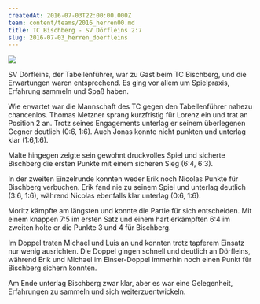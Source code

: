 ```yaml
---
createdAt: 2016-07-03T22:00:00.000Z
team: content/teams/2016_herren00.md
title: TC Bischberg - SV Dörfleins 2:7
slug: 2016-07-03_herren_doerfleins
---
```

![](/public/uploads/2016/2016-07-03_herren_doerfleins.jpg)

SV Dörfleins, der Tabellenführer, war zu Gast beim TC Bischberg, und die Erwartungen waren entsprechend.
Es ging vor allem um Spielpraxis, Erfahrung sammeln und Spaß haben.

Wie erwartet war die Mannschaft des TC gegen den Tabellenführer nahezu chancenlos.
Thomas Metzner sprang kurzfristig für Lorenz ein und trat an Position 2 an.
Trotz seines Engagements unterlag er seinem überlegenen Gegner deutlich (0:6, 1:6).
Auch Jonas konnte nicht punkten und unterlag klar (1:6,1:6).

Malte hingegen zeigte sein gewohnt druckvolles Spiel und sicherte Bischberg die ersten Punkte mit einem sicheren Sieg (6:4, 6:3).

In der zweiten Einzelrunde konnten weder Erik noch Nicolas Punkte für Bischberg verbuchen.
Erik fand nie zu seinem Spiel und unterlag deutlich (3:6, 1:6), während Nicolas ebenfalls klar unterlag (0:6, 1:6).

Moritz kämpfte am längsten und konnte die Partie für sich entscheiden.
Mit einem knappen 7:5 im ersten Satz und einem hart erkämpften 6:4 im zweiten holte er die Punkte 3 und 4 für Bischberg.

Im Doppel traten Michael und Luis an und konnten trotz tapferem Einsatz nur wenig ausrichten.
Die Doppel gingen schnell und deutlich an Dörfleins,
während Erik und Michael im Einser-Doppel immerhin noch einen Punkt für Bischberg sichern konnten.

Am Ende unterlag Bischberg zwar klar, aber es war eine Gelegenheit,
Erfahrungen zu sammeln und sich weiterzuentwickeln.